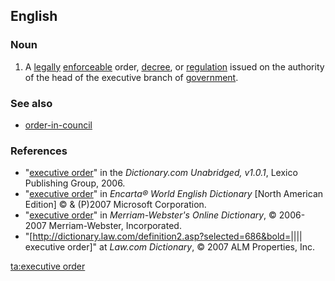 ==English==
{{wikipedia|Executive Order}}

===Noun===
{{en-noun|sg=[[executive]] [[order]]}}

#{{chiefly|US}} A [[legally]] [[enforceable]] order, [[decree]], or [[regulation]] issued on the authority of the head of the executive branch of [[government]].

===See also===
*[[order-in-council]]

===References===
*"[http://dictionary.reference.com/search?r=2&q=executive%20order executive order]" in the ''Dictionary.com Unabridged, v1.0.1'', Lexico Publishing Group, 2006.
*"[http://encarta.msn.com/dictionary_/executive_order.html executive order]" in ''Encarta® World English Dictionary'' [North American Edition] © & (P)2007 Microsoft Corporation.
*"[http://www.m-w.com/cgi-bin/dictionary?book=Dictionary&va=executive+order executive order]" in ''Merriam-Webster's Online Dictionary'', © 2006-2007 Merriam-Webster, Incorporated.
*"[http://dictionary.law.com/definition2.asp?selected=686&bold=|||| executive order]" at ''Law.com Dictionary'', © 2007 ALM Properties, Inc.

[[ta:executive order]]